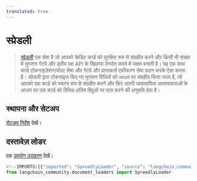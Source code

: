 ```yaml
---
translated: true
---
```


# स्प्रेडली

>[स्प्रेडली](https://docs.spreedly.com/) एक सेवा है जो आपको क्रेडिट कार्ड को सुरक्षित रूप से संग्रहीत करने और किसी भी संख्या में भुगतान गेटवे और तृतीय पक्ष API के खिलाफ लेनदेन करने में सक्षम बनाती है। यह एक साथ कार्ड टोकनाइज़ेशन/वॉल्ट सेवा और गेटवे और प्राप्तकर्ता एकीकरण सेवा प्रदान करके ऐसा करता है। स्प्रेडली द्वारा टोकनाइज़ किए गए भुगतान विधियों को `स्प्रेडली` पर संग्रहीत किया जाता है, जो आपको एक कार्ड को स्वतंत्र रूप से संग्रहीत करने और फिर अपनी व्यावसायिक आवश्यकताओं के आधार पर उस कार्ड को विभिन्न अंतिम बिंदुओं पर पास करने की अनुमति देता है।

## स्थापना और सेटअप

[सेटअप निर्देश](/docs/integrations/document_loaders/spreedly) देखें।

## दस्तावेज़ लोडर

एक [उपयोग उदाहरण](/docs/integrations/document_loaders/spreedly) देखें।

```python
<!--IMPORTS:[{"imported": "SpreedlyLoader", "source": "langchain_community.document_loaders", "docs": "https://api.python.langchain.com/en/latest/document_loaders/langchain_community.document_loaders.spreedly.SpreedlyLoader.html", "title": "Spreedly"}]-->
from langchain_community.document_loaders import SpreedlyLoader
```
